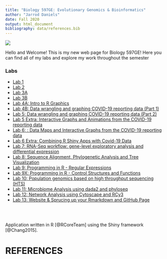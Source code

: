 ---
title: "Biology 597GE: Evolutionary Genomics & Bioinformatics"
author: "Jarrod Daniels"
date: Fall 2020
output: html_document
bibliography: data/references.bib
---
![](bunny.jpeg)

Hello and Welcome! This is my new web page for Biology 597GE! Here you can find all of my labs and explore my work throughout the semester

### Labs

* [Lab 1](Lab1_JarrodDaniels_F20.html)
* [Lab 2](Lab2_JarrodDaniels_F20.html)
* [Lab 3A](lab3A_JarrodDaniels_F20.html)
* [Lab 3B](Lab3B_JarrodDaniels_F20.html)
* [Lab 4A: Intro to R Graphics](Lab4B_JarrodDaniels_F20.html)
* [Lab 4B: Data wrangling and graphing COVID-19 reporting data (Part 1)](Lab4A_JarrodDaniels_F20.html)
* [Lab 5: Data wrangling and graphing COVID-19 reporting data (Part 2)](Lab5_JarrodDaniels_F20.html)
* [Lab 5 Extra: Interactive Graphs and Animations from the COVID-19 reporting data](Lab5_Extra_JarrodDaniels_F20.html)
* [Lab 6: : Data Maps and Interactive Graphs from the COVID-19 reporting data](Lab6_JarrodDaniels_F20.html)
* [Lab 6 Extra: Combining R Shiny Apps with Covid-19 Data](https://jcdaniels20.shinyapps.io/Lab_6x/)
* [Lab 7: RNA-Seq workflow: gene-level exploratory analysis and differential expression](Lab7_JarrodDaniels_FullF20.html)
* [Lab 8: Sequence Alignment, Phylogenetic Analysis and Tree Visualization](Lab8_JarrodDaniels_F20.html)
* [Lab 9: Programming in R - Regular Expressions](Lab9A_JarrodDaniels_F20.html)
* [Lab 9X: Programming in R - Control Structures and Functions](Lab9X_JarrodDaniels_F20.html)
* [Lab 10: Population genomics based on high throughput sequencing (HTS)](Lab10_JarrodDaniels_F20.html)
* [Lab 11: Microbiome Analysis using dada2 and phyloseq](Lab11_Daniels_Jarrod.html)
* [Lab 12: Network Analysis using Cytoscape and RCy3](Lab12_JarrodDaniels_F20.html)
* [Lab 13: Website & Sprucing up your Rmarkdown and GitHub Page](https://jcdaniels20.github.io/MyWebSite/)

<br />
<br />

Application written in R [@RCoreTeam] using the Shiny framework [@Chang2015].

# REFERENCES